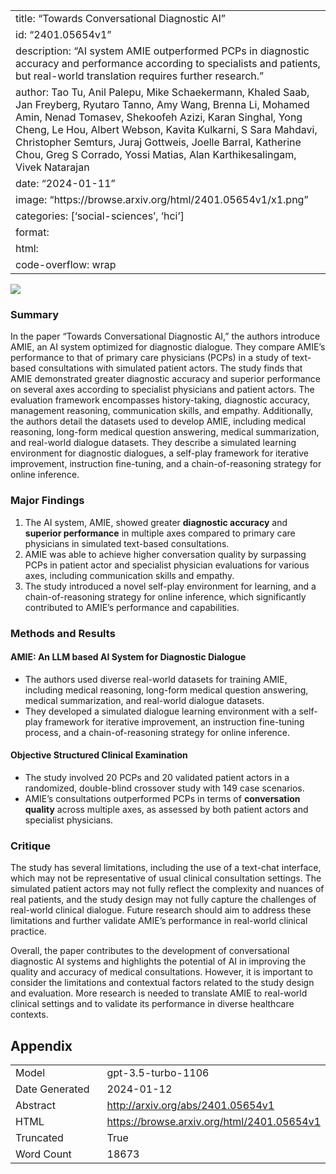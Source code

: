 
---
title: "Towards Conversational Diagnostic AI"
id: "2401.05654v1"
description: "AI system AMIE outperformed PCPs in diagnostic accuracy and performance according to specialists and patients, but real-world translation requires further research."
author: Tao Tu, Anil Palepu, Mike Schaekermann, Khaled Saab, Jan Freyberg, Ryutaro Tanno, Amy Wang, Brenna Li, Mohamed Amin, Nenad Tomasev, Shekoofeh Azizi, Karan Singhal, Yong Cheng, Le Hou, Albert Webson, Kavita Kulkarni, S Sara Mahdavi, Christopher Semturs, Juraj Gottweis, Joelle Barral, Katherine Chou, Greg S Corrado, Yossi Matias, Alan Karthikesalingam, Vivek Natarajan
date: "2024-01-11"
image: "https://browse.arxiv.org/html/2401.05654v1/x1.png"
categories: ['social-sciences', 'hci']
format:
  html:
    code-overflow: wrap
---

![](https://browse.arxiv.org/html/2401.05654v1/x1.png)

### Summary
In the paper "Towards Conversational Diagnostic AI," the authors introduce AMIE, an AI system optimized for diagnostic dialogue. They compare AMIE's performance to that of primary care physicians (PCPs) in a study of text-based consultations with simulated patient actors. The study finds that AMIE demonstrated greater diagnostic accuracy and superior performance on several axes according to specialist physicians and patient actors. The evaluation framework encompasses history-taking, diagnostic accuracy, management reasoning, communication skills, and empathy. Additionally, the authors detail the datasets used to develop AMIE, including medical reasoning, long-form medical question answering, medical summarization, and real-world dialogue datasets. They describe a simulated learning environment for diagnostic dialogues, a self-play framework for iterative improvement, instruction fine-tuning, and a chain-of-reasoning strategy for online inference.

### Major Findings
1. The AI system, AMIE, showed greater **diagnostic accuracy** and **superior performance** in multiple axes compared to primary care physicians in simulated text-based consultations.
2. AMIE was able to achieve higher conversation quality by surpassing PCPs in patient actor and specialist physician evaluations for various axes, including communication skills and empathy.
3. The study introduced a novel self-play environment for learning, and a chain-of-reasoning strategy for online inference, which significantly contributed to AMIE's performance and capabilities.

### Methods and Results
#### AMIE: An LLM based AI System for Diagnostic Dialogue
- The authors used diverse real-world datasets for training AMIE, including medical reasoning, long-form medical question answering, medical summarization, and real-world dialogue datasets.
- They developed a simulated dialogue learning environment with a self-play framework for iterative improvement, an instruction fine-tuning process, and a chain-of-reasoning strategy for online inference.

#### Objective Structured Clinical Examination 
- The study involved 20 PCPs and 20 validated patient actors in a randomized, double-blind crossover study with 149 case scenarios.
- AMIE's consultations outperformed PCPs in terms of **conversation quality** across multiple axes, as assessed by both patient actors and specialist physicians.

### Critique
The study has several limitations, including the use of a text-chat interface, which may not be representative of usual clinical consultation settings. The simulated patient actors may not fully reflect the complexity and nuances of real patients, and the study design may not fully capture the challenges of real-world clinical dialogue. Future research should aim to address these limitations and further validate AMIE's performance in real-world clinical practice.

Overall, the paper contributes to the development of conversational diagnostic AI systems and highlights the potential of AI in improving the quality and accuracy of medical consultations. However, it is important to consider the limitations and contextual factors related to the study design and evaluation. More research is needed to translate AMIE to real-world clinical settings and to validate its performance in diverse healthcare contexts.

## Appendix

|          |          |
|----------|----------|
| Model     | gpt-3.5-turbo-1106       |
| Date Generated     | 2024-01-12       |
| Abstract | [http://arxiv.org/abs/2401.05654v1](http://arxiv.org/abs/2401.05654v1)        |
| HTML     | [https://browse.arxiv.org/html/2401.05654v1](https://browse.arxiv.org/html/2401.05654v1)       |
| Truncated       | True       |
| Word Count       | 18673       |